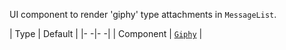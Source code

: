 UI component to render 'giphy' type attachments in `MessageList`.

| Type | Default |
|- -|- -|
| Component | [`Giphy`](/reactnative/ui-components/giphy) |
